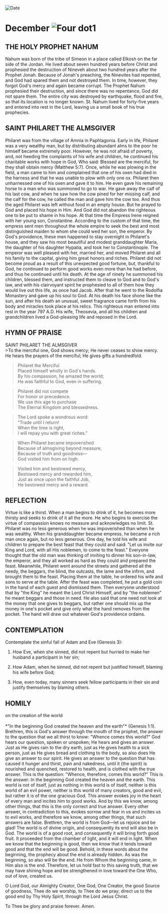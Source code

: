 
<RunningHead />
<Image src="/title-imprint.png" height={68} width={50} alt="Date" className="title-imprint"/>

# <div id="date">December <Image className="four-dot" src="/four-dot.png" height={15} width={15} alt="Four dot" />1</div>

## THE HOLY PROPHET NAHUM

Nahum was born of the tribe of Simeon in a place called Elkosh on the far side of the Jordan. He lived about seven hundred years before Christ and prophesied the destruction of Nineveh about two hundred years after the Prophet Jonah. Because of Jonah's preaching, the Ninevites had repented, and God had spared them and not destroyed them. In time, however, they forgot God's mercy and again became corrupt. The Prophet Nahum prophesied their destruction, and since there was no repentance, God did not spare them. The entire city was destroyed by earthquake, flood and fire, so that its location is no longer known. St. Nahum lived for forty-five years and entered into rest in the Lord, leaving us a small book of his true prophecies.

## SAINT PHILARET THE ALMSGIVER

Philaret was from the village of Amnia in Paphlagonia. Early in life, Philaret was a very wealthy man, but by distributing abundant alms to the poor he himself became extremely poor. However, he was not afraid of poverty, and, not heeding the complaints of his wife and children, he continued his charitable works with hope in God, Who said: Blessed are the merciful, for they shall obtain mercy (Matthew 5:7). Once, while he was plowing in the field, a man came to him and complained that one of his oxen had died in the harness and that he was unable to plow with only one ox. Philaret then unharnessed one of his oxen and gave it to him. He even gave his remaining horse to a man who was summoned to go to war. He gave away the calf of his last cow, and when he saw how the cow pined for her missing calf, and the calf for the cow, he called the man and gave him the cow too. And thus the aged Philaret was left without food in an empty house. But he prayed to God and placed his hope in Him. And God did not abandon the righteous one to be put to shame in his hope. At that time the Empress Irene reigned with her young son, Constantine. According to the custom of that time, the empress sent men throughout the whole empire to seek the best and most distinguished maiden to whom she could wed her son, the emperor. By God's providence, these men happened to stay overnight in Philaret's house, and they saw his most beautiful and modest granddaughter Maria, the daughter of his daughter Hypatia, and took her to Constantinople. The emperor was well pleased with her, married her, and moved Philaret and all his family to the capital, giving him great honors and riches. Philaret did not become proud as a result of this unexpected good fortune, but, thankful to God, he continued to perform good works even more than he had before, and thus he continued until his death. At the age of ninety he summoned his children, blessed them, and instructed them to cleave to God and to God's law, and with his clairvoyant spirit he prophesied to all of them how they would live out this life, as once had Jacob. After that he went to the Rodolfia Monastery and gave up his soul to God. At his death his face shone like the sun, and after his death an unusual, sweet fragrance came forth from his body and miracles took place at his relics. This righteous man entered into rest in the year 797 A.D. His wife, Theosevia, and all his children and grandchildren lived a God-pleasing life and reposed in the Lord.


## HYMN OF PRAISE
<div style={{textAlign:'center', color:'crimson', fontWeight:'bold'}}>
SAINT PHILARET THE ALMSGIVER
</div>
>To the merciful one, God shows mercy;  
He never ceases to show mercy.  
He hears the prayers of the merciful;  
He gives gifts a hundredfold.  
  
>Philaret the Merciful  
Placed himself wholly in God's hands.  
By his compassion, he amazed the world;  
He was faithful to God, even in suffering.  
  
>Philaret did not compete  
For honor or precedence.  
We use this age to purchase  
The Eternal Kingdom and blessedness.  
  
>The Lord spoke a wondrous word:  
"Trade until I return!  
When the time is right,  
I will repay you with great riches."  
  
>When Philaret became impoverished  
Because of almsgiving beyond measure,  
Because of truth and goodness—  
God visited him from on high:  
  
>Visited him and bestowed mercy,  
Bestowed mercy and rewarded him,  
Just as once upon the faithful Job,  
He bestowed mercy and a reward.  


## REFLECTION

Virtue is like a thirst. When a man begins to drink of it, he becomes more thirsty and seeks to drink of it all the more. He who begins to exercise the virtue of compassion knows no measure and acknowledges no limit. St. Philaret was no less generous when he was impoverished than when he was wealthy. When his granddaughter became empress, he became a rich man once again, but no less generous. One day, he told his wife and children to prepare the best feast that they could and said: "Let us invite our King and Lord, with all His noblemen, to come to the feast." Everyone thought that the old man was thinking of inviting to dinner his son-in-law, the emperor, and they all worked as hard as they could and prepared the feast. Meanwhile, Philaret went around the streets and gathered all the needy, the beggars, the blind, the outcasts, the lame and the infirm, and brought them to the feast. Placing them at the table, he ordered his wife and sons to serve at the table. After the feast was completed, he put a gold coin in the hand of each guest and dismissed them. Then everyone understood that by "the King" he meant the Lord Christ Himself, and by "the noblemen" he meant beggars and those in need. He also said that one need not look at the money that one gives to beggars, but rather one should mix up the money in one's pocket and give only what the hand removes from the pocket. The hand will draw out whatever God's providence ordains.


## CONTEMPLATION

Contemplate the sinful fall of Adam and Eve (Genesis 3):

1. How Eve, when she sinned, did not repent but hurried to make her husband a participant in her sin;

2. How Adam, when he sinned, did not repent but justified himself, blaming his wife before God;

3. How, even today, many sinners seek fellow participants in their sin and justify themselves by blaming others.


## HOMILY
<div style={{textAlign:'center', color:'crimson', fontWeight:'bold'}}>
on the creation of the world
</div>
<br />
<div style={{textAlign:'right'}}>
*"In the beginning God created the heaven and the earth"* (Genesis 1:1).
</div>
Brethren, this is God's answer through the mouth of the prophet, the answer to the question that we all thirst to know: "Whence comes this world?" God hears our question, spoken or unspoken; He hears and gives an answer. Just as He gives rain to the dry earth, just as He gives health to a sick person, just as He gives bread and clothing to the body, so also does He give an answer to our spirit. He gives an answer to the question that has caused it hunger and thirst, pain and nakedness, until it (the spirit) is nourished and quenched, restored to health, and is clothed with the true answer. This is the question: "Whence, therefore, comes this world?" This is the answer: In the beginning God created the heaven and the earth. This world is not of itself, just as nothing in this world is of itself, neither is this world of an evil power, neither is this world of many creators, good and evil, but rather it is of the one gracious God. This answer evokes joy in the heart of every man and incites him to good works. And by this we know, among other things, that this is the only correct and true answer. Every other answer, in contradiction to this, evokes sorrow and fear in us and incites us to evil works, and therefore we know, among other things, that such answers are false. Brethren, the world is from God—let us rejoice and be glad! The world is of divine origin, and consequently its end will also be in God. The world is of a good root, and consequently it will bring forth good fruit. It proceeded from the chamber of light, and it will end in light. When we know that the beginning is good, then we know that it tends toward good and that the end will be good. Behold, in these words about the beginning, the prophecy about the end is already hidden. As was the beginning, so also will be the end. He from Whom the beginning came, in Him also is the end. Therefore, let us hold fast to this saving truth, that we may have shining hope and be strengthened in love toward the One Who, out of love, created us.

O Lord God, our Almighty Creator, One God, One Creator, the good Source of goodness, Thee do we worship, to Thee do we pray; direct us to the good end by Thy Holy Spirit, through the Lord Jesus Christ.

To Thee be glory and praise forever. Amen.
